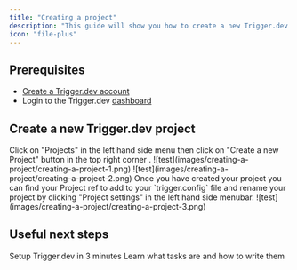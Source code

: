 ```yaml
---
title: "Creating a project"
description: "This guide will show you how to create a new Trigger.dev project."
icon: "file-plus"
---
```


## Prerequisites

- [Create a Trigger.dev account](https://cloud.trigger.dev)
- Login to the Trigger.dev [dashboard](https://cloud.trigger.dev)

## Create a new Trigger.dev project

<Steps>
    <Step title="Navigate to the Projects page">
    Click on "Projects" in the left hand side menu <Icon icon="circle-1" iconType="solid" size={20} color="F43F47" /> then click on "Create a new Project" button in the top right corner <Icon icon="circle-2" iconType="solid" size={20} color="F43F47" />.
    ![test](images/creating-a-project/creating-a-project-1.png)
    </Step>
    <Step title="Name your project">
    ![test](images/creating-a-project/creating-a-project-2.png)
    </Step>
    <Step title="Useful project settings">
    Once you have created your project you can find your Project ref <Icon icon="circle-2" iconType="solid" size={20} color="F43F47" /> to add to your `trigger.config` file and rename your project <Icon icon="circle-3" iconType="solid" size={20} color="F43F47" /> by clicking "Project settings" <Icon icon="circle-1" iconType="solid" size={20} color="F43F47" /> in the left hand side menubar.
    ![test](images/creating-a-project/creating-a-project-3.png)
    </Step>
</Steps>

## Useful next steps

<CardGroup>
    <Card title="Quick start" icon="person-running-fast" href="/v3/quick-start">
    Setup Trigger.dev in 3 minutes
  </Card>
   <Card title="Writing tasks" icon="wand-magic-sparkles" href="/v3/tasks-overview">
    Learn what tasks are and how to write them
  </Card>
</CardGroup>
